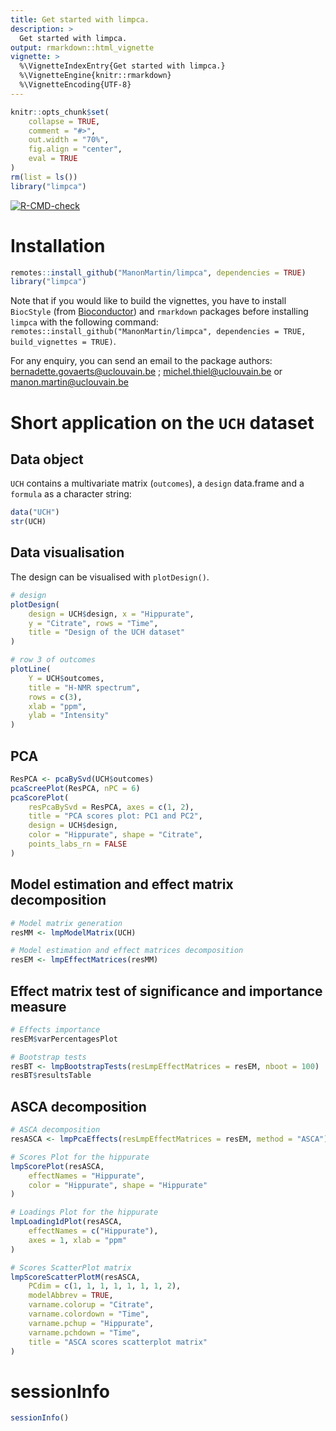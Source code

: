 ```yaml
---
title: Get started with limpca.
description: >
  Get started with limpca.
output: rmarkdown::html_vignette
vignette: >
  %\VignetteIndexEntry{Get started with limpca.}
  %\VignetteEngine{knitr::rmarkdown}
  %\VignetteEncoding{UTF-8}
---
```


```r
knitr::opts_chunk$set(
    collapse = TRUE,
    comment = "#>",
    out.width = "70%",
    fig.align = "center",
    eval = TRUE
)
rm(list = ls())
library("limpca")
```  


<!-- badges: start -->
[![R-CMD-check](https://github.com/ManonMartin/limpca/actions/workflows/check-standard.yaml/badge.svg)](https://github.com/ManonMartin/limpca/actions/workflows/check-standard.yaml)
<!-- badges: end -->

# Installation

```r
remotes::install_github("ManonMartin/limpca", dependencies = TRUE)
library("limpca")
```

Note that if you would like to build the vignettes, you have to install `BiocStyle` (from [Bioconductor](https://www.bioconductor.org/)) and `rmarkdown` packages before installing `limpca` with the following command: `remotes::install_github("ManonMartin/limpca", dependencies = TRUE, build_vignettes = TRUE)`.

For any enquiry, you can send an email to the package authors: [bernadette.govaerts@uclouvain.be](mailto:bernadette.govaerts@uclouvain.be) ; [michel.thiel@uclouvain.be](mailto:michel.thiel@uclouvain.be) or [manon.martin@uclouvain.be](mailto:manon.martin@uclouvain.be)

# Short application on the `UCH` dataset

## Data object

`UCH` contains a multivariate matrix (`outcomes`), a `design` data.frame and a `formula` as a character string:
```r
data("UCH")
str(UCH)
```


## Data visualisation

The design can be visualised with `plotDesign()`.

```r
# design
plotDesign(
    design = UCH$design, x = "Hippurate",
    y = "Citrate", rows = "Time",
    title = "Design of the UCH dataset"
)

# row 3 of outcomes
plotLine(
    Y = UCH$outcomes,
    title = "H-NMR spectrum",
    rows = c(3),
    xlab = "ppm",
    ylab = "Intensity"
)
```

## PCA

```r
ResPCA <- pcaBySvd(UCH$outcomes)
pcaScreePlot(ResPCA, nPC = 6)
pcaScorePlot(
    resPcaBySvd = ResPCA, axes = c(1, 2),
    title = "PCA scores plot: PC1 and PC2",
    design = UCH$design,
    color = "Hippurate", shape = "Citrate",
    points_labs_rn = FALSE
)
```

## Model estimation and effect matrix decomposition

```r
# Model matrix generation
resMM <- lmpModelMatrix(UCH)

# Model estimation and effect matrices decomposition
resEM <- lmpEffectMatrices(resMM)
```

## Effect matrix test of significance and importance measure

```r
# Effects importance
resEM$varPercentagesPlot

# Bootstrap tests
resBT <- lmpBootstrapTests(resLmpEffectMatrices = resEM, nboot = 100)
resBT$resultsTable
```


## ASCA decomposition

```r
# ASCA decomposition
resASCA <- lmpPcaEffects(resLmpEffectMatrices = resEM, method = "ASCA")

# Scores Plot for the hippurate
lmpScorePlot(resASCA,
    effectNames = "Hippurate",
    color = "Hippurate", shape = "Hippurate"
)

# Loadings Plot for the hippurate
lmpLoading1dPlot(resASCA,
    effectNames = c("Hippurate"),
    axes = 1, xlab = "ppm"
)

# Scores ScatterPlot matrix
lmpScoreScatterPlotM(resASCA,
    PCdim = c(1, 1, 1, 1, 1, 1, 1, 2),
    modelAbbrev = TRUE,
    varname.colorup = "Citrate",
    varname.colordown = "Time",
    varname.pchup = "Hippurate",
    varname.pchdown = "Time",
    title = "ASCA scores scatterplot matrix"
)
```


# sessionInfo
```r
sessionInfo()
```

